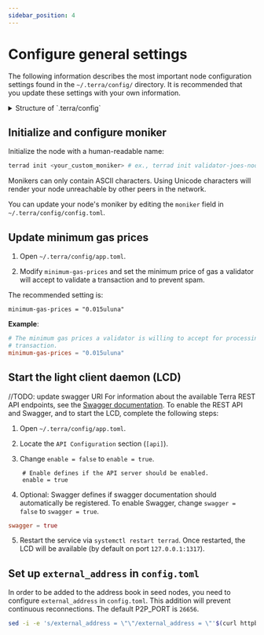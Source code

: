 ```yaml
---
sidebar_position: 4
---
```



# Configure general settings

The following information describes the most important node configuration settings found in the `~/.terra/config/` directory. It is recommended that you update these settings with your own information.

<details> 
<summary> Structure of `.terra/config` </summary>
<p>

```bash
~/.terra/config
│-- addrbook.json                       # a registry of peers to connect to
│-- app.toml                            # terrad configuration file
│-- client.toml                         # configurations for the cli wallet (ex terracli)
│-- config.toml                         # Tendermint configuration file
│-- genesis.json                        # gensesis transactions
│-- node_key.json                       # private key used for node authentication in the p2p protocol (its corresponding public key is the nodeid)
└-- priv_validator_key.json             # key used by the validator on the node to sign blocks
```

</p>
</details>


## Initialize and configure moniker

Initialize the node with a human-readable name:

```bash
terrad init <your_custom_moniker> # ex., terrad init validator-joes-node
```

<Admonition type="caution" icon="☢️" title="Moniker characters">

Monikers can only contain ASCII characters. Using Unicode characters will render your node unreachable by other peers in the network.

</Admonition>

You can update your node's moniker by editing the `moniker` field in `~/.terra/config/config.toml`.

## Update minimum gas prices

1. Open `~/.terra/config/app.toml`.

2. Modify `minimum-gas-prices` and set the minimum price of gas a validator will accept to validate a transaction and to prevent spam.

The recommended setting is:

`minimum-gas-prices = "0.015uluna"`

**Example**:

```toml
# The minimum gas prices a validator is willing to accept for processing a
# transaction.
minimum-gas-prices = "0.015uluna"

```

## Start the light client daemon (LCD)


//TODO: update swagger URI
For information about the available Terra REST API endpoints, see the [Swagger documentation](https://phoenix-lcd.terra.dev/swagger/). To enable the REST API and Swagger, and to start the LCD, complete the following steps:

1. Open `~/.terra/config/app.toml`.

2. Locate the `API Configuration` section (`[api]`).

3. Change `enable = false` to `enable = true`.

```
    # Enable defines if the API server should be enabled.
    enable = true
```

4. Optional: Swagger defines if swagger documentation should automatically be registered. To enable Swagger, change `swagger = false` to `swagger = true`.

```toml
swagger = true
```

5. Restart the service via `systemctl restart terrad`. Once restarted, the LCD will be available (by default on port `127.0.0.1:1317`).

## Set up `external_address` in `config.toml`

In order to be added to the address book in seed nodes, you need to configure `external_address` in `config.toml`. This addition will prevent continuous reconnections. The default P2P_PORT is `26656`.

```sh
sed -i -e 's/external_address = \"\"/external_address = \"'$(curl httpbin.org/ip | jq -r .origin)':26656\"/g' ~/.terra/config/config.toml
```
